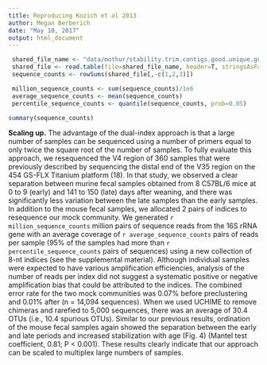 ```yaml
---
title: Reproducing Kozich et al 2013
author: Megan Berberich
date: "May 10, 2017"
output: html_document
---
```


```r
 shared_file_name <- "data/mothur/stability.trim.contigs.good.unique.good.filter.unique.precluster.pick.pick.pick.opti_mcc.shared"
 shared_file <- read.table(file=shared_file_name, header=T, stringsAsFactors=F)
 sequence_counts <- rowSums(shared_file[,-c(1,2,3)])

 million_sequence_counts <- sum(sequence_counts)/1e6
 average_sequence_counts <- mean(sequence_counts)
 percentile_sequence_counts <- quantile(sequence_counts, prob=0.05)
```

```r
summary(sequence_counts)
```

​**Scaling up.** The advantage of the dual-index approach is that a large number of samples
can be sequenced using a number of primers equal to only twice the square root of the
number of samples. To fully evaluate this approach, we resequenced the V4 region of 360
samples that were previously described by sequencing the distal end of the V35 region on
the 454 GS-FLX Titanium platform (18). In that study, we observed a clear separation
between murine fecal samples obtained from 8 C57BL/6 mice at 0 to 9 (early) and 141 to 150
(late) days after weaning, and there was significantly less variation between the late
samples than the early samples. In addition to the mouse fecal samples, we allocated 2
pairs of indices to resequence our mock community. We generated `r million_sequence_counts `
 million pairs of
sequence reads from the 16S rRNA gene with an average coverage of `r average_sequence_counts` pairs of reads per
sample (95% of the samples had more than `r percentile_sequence_counts` pairs of sequences) using a new collection
of 8-nt indices (see the supplemental material). Although individual samples were expected
to have various amplification efficiencies, analysis of the number of reads per index did
not suggest a systematic positive or negative amplification bias that could be attributed
to the indices. The combined error rate for the two mock communities was 0.07% before
preclustering and 0.01% after (n = 14,094 sequences). When we used UCHIME to remove
chimeras and rarefied to 5,000 sequences, there was an average of 30.4 OTUs (i.e., 10.4
spurious OTUs). Similar to our previous results, ordination of the mouse fecal samples
again showed the separation between the early and late periods and increased stabilization
with age (Fig. 4) (Mantel test coefficient, 0.81; P < 0.001). These results clearly
indicate that our approach can be scaled to multiplex large numbers of samples.
